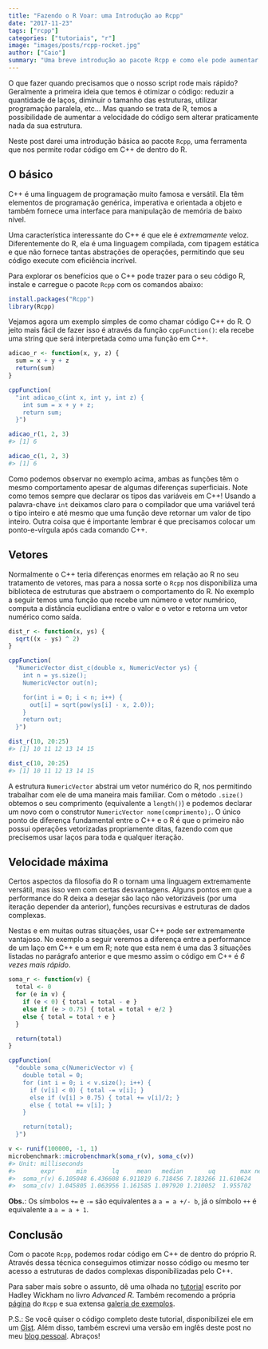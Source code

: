 ```yaml
---
title: "Fazendo o R Voar: uma Introdução ao Rcpp"
date: "2017-11-23"
tags: ["rcpp"]
categories: ["tutoriais", "r"]
image: "images/posts/rcpp-rocket.jpg"
author: ["Caio"]
summary: "Uma breve introdução ao pacote Rcpp e como ele pode aumentar a eficiência do seu código."
---
```


O que fazer quando precisamos que o nosso script rode mais rápido? Geralmente a primeira ideia que temos é otimizar o código: reduzir a quantidade de laços, diminuir o tamanho das estruturas, utilizar programação paralela, etc... Mas quando se trata de R, temos a possibilidade de aumentar a velocidade do código sem alterar praticamente nada da sua estrutura.

Neste post darei uma introdução básica ao pacote `Rcpp`, uma ferramenta que nos permite rodar código em C++ de dentro do R.

O básico
--------

C++ é uma linguagem de programação muito famosa e versátil. Ela têm elementos de programação genérica, imperativa e orientada a objeto e também fornece uma interface para manipulação de memória de baixo nível.

Uma característica interessante do C++ é que ele é *extremamente* veloz. Diferentemente do R, ela é uma linguagem compilada, com tipagem estática e que não fornece tantas abstrações de operações, permitindo que seu código execute com eficiência incrível.

Para explorar os benefícios que o C++ pode trazer para o seu código R, instale e carregue o pacote `Rcpp` com os comandos abaixo:

``` r
install.packages("Rcpp")
library(Rcpp)
```

Vejamos agora um exemplo simples de como chamar código C++ do R. O jeito mais fácil de fazer isso é através da função `cppFunction()`: ela recebe uma string que será interpretada como uma função em C++.

``` r
adicao_r <- function(x, y, z) {
  sum = x + y + z
  return(sum)
}

cppFunction(
  "int adicao_c(int x, int y, int z) {
    int sum = x + y + z;
    return sum;
  }")

adicao_r(1, 2, 3)
#> [1] 6

adicao_c(1, 2, 3)
#> [1] 6
```

Como podemos observar no exemplo acima, ambas as funções têm o mesmo comportamento apesar de algumas diferenças superficiais. Note como temos sempre que declarar os tipos das variáveis em C++! Usando a palavra-chave `int` deixamos claro para o compilador que uma variável terá o tipo inteiro e até mesmo que uma função deve retornar um valor de tipo inteiro. Outra coisa que é importante lembrar é que precisamos colocar um ponto-e-vírgula após cada comando C++.

Vetores
-------

Normalmente o C++ teria diferenças enormes em relação ao R no seu tratamento de vetores, mas para a nossa sorte o `Rcpp` nos disponibiliza uma biblioteca de estruturas que abstraem o comportamento do R. No exemplo a seguir temos uma função que recebe um número e vetor numérico, computa a distância euclidiana entre o valor e o vetor e retorna um vetor numérico como saída.

``` r
dist_r <- function(x, ys) {
  sqrt((x - ys) ^ 2)
}

cppFunction(
  "NumericVector dist_c(double x, NumericVector ys) {
    int n = ys.size();
    NumericVector out(n);

    for(int i = 0; i < n; i++) {
      out[i] = sqrt(pow(ys[i] - x, 2.0));
    }
    return out;
  }")

dist_r(10, 20:25)
#> [1] 10 11 12 13 14 15

dist_c(10, 20:25)
#> [1] 10 11 12 13 14 15
```

A estrutura `NumericVector` abstrai um vetor numérico do R, nos permitindo trabalhar com ele de uma maneira mais familiar. Com o método `.size()` obtemos o seu comprimento (equivalente a `length()`) e podemos declarar um novo com o construtor `NumericVector nome(comprimento);`. O único ponto de diferença fundamental entre o C++ e o R é que o primeiro não possui operações vetorizadas propriamente ditas, fazendo com que precisemos usar laços para toda e qualquer iteração.

Velocidade máxima
-----------------

Certos aspectos da filosofia do R o tornam uma linguagem extremamente versátil, mas isso vem com certas desvantagens. Alguns pontos em que a performance do R deixa a desejar são laço não vetorizáveis (por uma iteração depender da anterior), funções recursivas e estruturas de dados complexas.

Nestas e em muitas outras situações, usar C++ pode ser extremamente vantajoso. No exemplo a seguir veremos a diferença entre a performance de um laço em C++ e um em R; note que esta nem é uma das 3 situações listadas no parágrafo anterior e que mesmo assim o código em C++ é *6 vezes mais rápido*.

``` r
soma_r <- function(v) {
  total <- 0
  for (e in v) {
    if (e < 0) { total = total - e }
    else if (e > 0.75) { total = total + e/2 }
    else { total = total + e }
  }

  return(total)
}

cppFunction(
  "double soma_c(NumericVector v) {
    double total = 0;
    for (int i = 0; i < v.size(); i++) {
      if (v[i] < 0) { total -= v[i]; }
      else if (v[i] > 0.75) { total += v[i]/2; }
      else { total += v[i]; }
    }

    return(total);
  }")

v <- runif(100000, -1, 1)
microbenchmark::microbenchmark(soma_r(v), soma_c(v))
#> Unit: milliseconds
#>       expr      min       lq     mean   median       uq       max neval
#>  soma_r(v) 6.105048 6.436608 6.911819 6.718456 7.183266 11.610624   100
#>  soma_c(v) 1.045805 1.063956 1.161585 1.097920 1.210052  1.955702   100
```

**Obs.**: Os símbolos `+=` e `-=` são equivalentes a `a = a +/- b`, já o símbolo `++` é equivalente a `a = a + 1`.

Conclusão
---------

Com o pacote `Rcpp`, podemos rodar código em C++ de dentro do próprio R. Através dessa técnica conseguimos otimizar nosso código ou mesmo ter acesso a estruturas de dados complexas disponibilizadas pelo C++.

Para saber mais sobre o assunto, dê uma olhada no [tutorial](http://adv-r.had.co.nz/Rcpp.html) escrito por Hadley Wickham no livro *Advanced R*. Também recomendo a própria [página](http://www.rcpp.org/) do `Rcpp` e sua extensa [galeria de exemplos](http://gallery.rcpp.org/).

P.S.: Se você quiser o código completo deste tutorial, disponibilizei ele em um [Gist](https://gist.github.com/ctlente/8d6c025a8e60319fdba63f247cef164a). Além disso, também escrevi uma versão em inglês deste post no meu [blog pessoal](http://ctlente.com/en/rcpp-intro/). Abraços!
